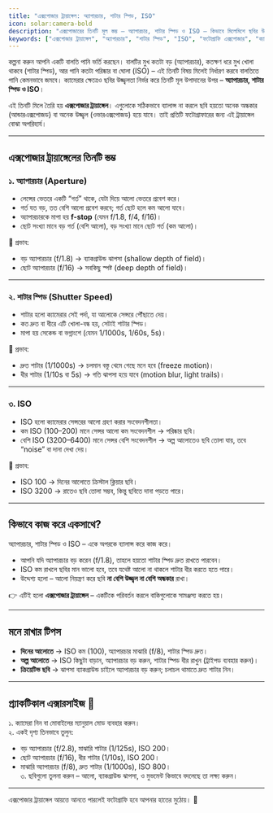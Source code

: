```yaml
---
title: "এক্সপোজার ট্রায়াঙ্গেল: অ্যাপারচার, শাটার স্পিড, ISO"
icon: solar:camera-bold
description: "এক্সপোজারের তিনটি মূল স্তম্ভ – অ্যাপারচার, শাটার স্পিড ও ISO – কিভাবে মিলেমিশে ছবির উজ্জ্বলতা ও মান নিয়ন্ত্রণ করে তা শিখুন।"
keywords: ["এক্সপোজার ট্রায়াঙ্গেল", "অ্যাপারচার", "শাটার স্পিড", "ISO", "ফটোগ্রাফি এক্সপোজার", "ক্যামেরা মাস্টারি"]
---
```


কল্পনা করুন আপনি একটি বালতি পানি ভর্তি করছেন। বালটির মুখ কতটা বড় (অ্যাপারচার), কতক্ষণ ধরে মুখ খোলা থাকবে (শাটার স্পিড), আর পানি কতটা পরিষ্কার বা ঘোলা (ISO) – এই তিনটি বিষয় মিলেই নির্ধারণ করবে বালতিতে পানি কেমনভাবে জমবে। ক্যামেরার ক্ষেত্রেও ছবির উজ্জ্বলতা নির্ভর করে তিনটি মূল উপাদানের উপর – **অ্যাপারচার, শাটার স্পিড ও ISO**।  

এই তিনটি মিলে তৈরি হয় **এক্সপোজার ট্রায়াঙ্গেল**। এগুলোকে সঠিকভাবে ব্যালান্স না করলে ছবি হয়তো অনেক অন্ধকার (আন্ডারএক্সপোজড) বা অনেক উজ্জ্বল (ওভারএক্সপোজড) হয়ে যাবে। তাই প্রতিটি ফটোগ্রাফারের জন্য এই ট্রায়াঙ্গেল বোঝা অপরিহার্য।  

---

## এক্সপোজার ট্রায়াঙ্গেলের তিনটি স্তম্ভ  

### ১. অ্যাপারচার (Aperture)  
- লেন্সের ভেতরে একটি “গর্ত” থাকে, যেটা দিয়ে আলো ভেতরে প্রবেশ করে।  
- গর্ত যত বড়, তত বেশি আলো প্রবেশ করবে; গর্ত ছোট হলে কম আলো যাবে।  
- অ্যাপারচারকে মাপা হয় **f-stop** (যেমন f/1.8, f/4, f/16)।  
- ছোট সংখ্যা মানে বড় গর্ত (বেশি আলো), বড় সংখ্যা মানে ছোট গর্ত (কম আলো)।  

📸 প্রভাব:  
- বড় অ্যাপারচার (f/1.8) → ব্যাকগ্রাউন্ড ঝাপসা (shallow depth of field)।  
- ছোট অ্যাপারচার (f/16) → সবকিছু স্পষ্ট (deep depth of field)।  

---

### ২. শাটার স্পিড (Shutter Speed)  
- শাটার হলো ক্যামেরার সেই পর্দা, যা আলোকে সেন্সরে পৌঁছাতে দেয়।  
- কত দ্রুত বা ধীরে এটি খোলা-বন্ধ হয়, সেটাই শাটার স্পিড।  
- মাপা হয় সেকেন্ড বা ভগ্নাংশে (যেমন 1/1000s, 1/60s, 5s)।  

📸 প্রভাব:  
- দ্রুত শাটার (1/1000s) → চলমান বস্তু থেমে গেছে মনে হবে (freeze motion)।  
- ধীর শাটার (1/10s বা 5s) → গতি ঝাপসা হয়ে যাবে (motion blur, light trails)।  

---

### ৩. ISO  
- ISO হলো ক্যামেরার সেন্সরের আলো গ্রহণ করার সংবেদনশীলতা।  
- কম ISO (100–200) মানে সেন্সর আলো কম সংবেদনশীল → পরিষ্কার ছবি।  
- বেশি ISO (3200–6400) মানে সেন্সর বেশি সংবেদনশীল → অল্প আলোতেও ছবি তোলা যায়, তবে “noise” বা দানা দেখা দেয়।  

📸 প্রভাব:  
- ISO 100 → দিনের আলোতে ক্রিস্টাল ক্লিয়ার ছবি।  
- ISO 3200 → রাতেও ছবি তোলা সম্ভব, কিন্তু ছবিতে দানা পড়তে পারে।  

---

## কিভাবে কাজ করে একসাথে?  
অ্যাপারচার, শাটার স্পিড ও ISO – একে অপরকে ব্যালান্স করে কাজ করে।  
- আপনি যদি অ্যাপারচার বড় করেন (f/1.8), তাহলে হয়তো শাটার স্পিড দ্রুত রাখতে পারবেন।  
- ISO কম রাখলে ছবির মান ভালো হবে, তবে যথেষ্ট আলো না থাকলে শাটার ধীর করতে হতে পারে।  
- উদ্দেশ্য হলো – আলো নিয়ন্ত্রণ করে ছবি **না বেশি উজ্জ্বল না বেশি অন্ধকার** রাখা।  

👉 এটিই হলো **এক্সপোজার ট্রায়াঙ্গেল** – একটিকে পরিবর্তন করলে বাকিগুলোকে সামঞ্জস্য করতে হয়।  

---

## মনে রাখার টিপস  
- **দিনের আলোতে** → ISO কম (100), অ্যাপারচার মাঝারি (f/8), শাটার স্পিড দ্রুত।  
- **অল্প আলোতে** → ISO কিছুটা বাড়ান, অ্যাপারচার বড় করুন, শাটার স্পিড ধীর রাখুন (ট্রাইপড ব্যবহার করুন)।  
- **ক্রিয়েটিভ ছবি** → ঝাপসা ব্যাকগ্রাউন্ড চাইলে অ্যাপারচার বড় করুন; চলাচল থামাতে দ্রুত শাটার নিন।  

---

## প্র্যাকটিকাল এক্সারসাইজ 🎯  
১. ক্যামেরা নিন বা মোবাইলের ম্যানুয়াল মোড ব্যবহার করুন।  
২. একই দৃশ্য তিনভাবে তুলুন:  
   - বড় অ্যাপারচার (f/2.8), মাঝারি শাটার (1/125s), ISO 200।  
   - ছোট অ্যাপারচার (f/16), ধীর শাটার (1/10s), ISO 200।  
   - মাঝারি অ্যাপারচার (f/8), দ্রুত শাটার (1/1000s), ISO 800।  
৩. ছবিগুলো তুলনা করুন – আলো, ব্যাকগ্রাউন্ড ঝাপসা, ও মুভমেন্ট কিভাবে বদলেছে তা লক্ষ্য করুন।  

---

এক্সপোজার ট্রায়াঙ্গেল আয়ত্তে আনতে পারলেই ফটোগ্রাফি হবে আপনার হাতের মুঠোয়। 🎯  